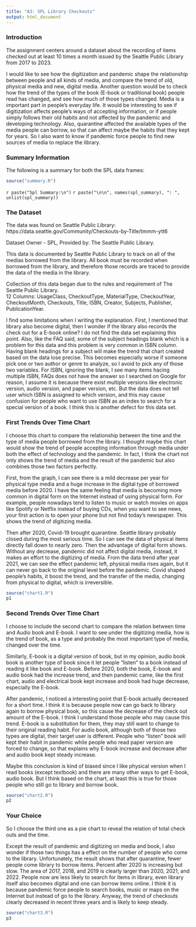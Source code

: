 ```yaml
---
title: "A3: SPL Library Checkouts"
output: html_document
---
```


### Introduction

The assignment centers around a dataset about the recording of items checked out at least 10 times a month issued by the Seattle Public Library from 2017 to 2023.  
  
I would like to see how the digitization and pandemic shape the relationship between people and all kinds of media, and compare the trend of old, physical media and new, digital media. Another question would be to check how the trend of the types of the book (E-book or traditional book) people read has changed, and see how much of those types changed. Media is a important part in people's everyday life. It would be interesting to see if digitization affects people's ways of accepting information, or if people simply follows their old habits and not affected by the pandemic and developing technology. Also, quarantine affected the available types of the media people can borrow, so that can affect maybe the habits that they kept for years. So I also want to know if pandemic force people to find new sources of media to replace the library.


### Summary Information

The following is a summary for both the SPL data frames:
```r
source("summary.R")
```
`r paste("Spl Summary:\n")`
`r paste("\n\n", names(spl_summary), ": ", unlist(spl_summary))`


### The Dataset

The data was found on Seattle Public Library:   https://data.seattle.gov/Community/Checkouts-by-Title/tmmm-ytt6  
  
Dataset Owner - SPL, Provided by: The Seattle Public Library.  
  
This data is documented by Seattle Public Library to track on all of the medias borrowed from the library. All book must be recorded when borrowed from the library, and therefore those records are traced to provide the data of the media in the library.  
  
Collection of this data began due to the rules and requirement of The Seattle Public Library.  
12 Columns: UsageClass,	CheckoutType,	MaterialType,	CheckoutYear,	CheckoutMonth,	Checkouts,	Title,	ISBN,	Creator,	Subjects,	Publisher,	PublicationYear.   
  
I find some limitations when I writing the explanation. First, I mentioned that library also become digital, then I wonder if the library also records the check out for a E-book online? I do not find the data set explaining this point. Also, like the FAQ said, some of the subject headings blank which is a problem for this data and this problem is very common in ISBN column. Having blank headings for a subject will make the trend that chart created based on the data lose precise. This becomes especially worse if someone pick one or two author or genre to analyze, so I avoid to pick any of those two variables. For ISBN, ignoring the blank, I see many items hacing multiple ISBN, FAQs does not have the answer so I searched on Google for reason, I assume it is because there exist multiple versions like electronic version, audio version, and paper version, etc. But the data does not tell user which ISBN is assigned to which version, and this may cause confusion for people who want to use ISBN as an index to search for a special version of a book. I think this is another defect for this data set.


### First Trends Over Time Chart

I choose this chart to compare the relationship between the time and the type of media people borrowed from the library. I thought maybe this chart would show the trend of people accepting information through media under both the effect of technology and the pandemic. In fact, I think the chart not only shows the trend of media and the result of the pandemic but also combines those two factors perfectly.  
  
First, from the graph, I can see there is a mild decrease per year for physical type media and a huge increase in the digital type of borrowed media before 2020. I have the same feeling that media is becoming more common in digital form on the Internet instead of using physical form. For example, people nowadays tend to listen to music or watch movies on apps like Spotify or Netflix instead of buying CDs, when you want to see news, your first action is to open your phone but not find today's newspaper. This shows the trend of digitizing media.  
  
Then after 2020, Covid-19 brought quarantine. Seattle library probably closed during the most serious time. So I can see the data of physical items directly fall down to nearly zero. Then the advantage of digital form shows. Without any decrease, pandemic did not affect digital media, instead, it makes an effort to the digitizing of media. From the data trend after year 2021, we can see the effect pandemic left, physical media rises again, but it can never go back to the original level before the pandemic. Covid shaped people's habits, it boost the trend, and the transfer of the media, changing from physical to digital, which is irreversible.

```r
source("chart1.R")
p1
```

### Second Trends Over Time Chart

I choose to include the second chart to compare the relation between time and Audio book and E-book. I want to see under the digitizing media, how is the trend of book, as a type and probably the most important type of media, changed over the time.  
  
Similarly, E-book is a digital version of book, but in my opinion, audio book book is another type of book since it let people "listen" to a book instead of reading it like book and E-book. Before 2020, both the book, E-book and audio book had the increase trend, and then pandemic came, like the first chart, audio and electrical book kept increase and book had huge decrease, especially the E-book.  
  
After pandemic, I noticed a interesting point that E-book actually decreased for a short time. I think it is because people now can go back to library again to borrow physical book, so this cause the decrease of the check out amount of the E-book. I think I understand those people who may cause this trend. E-book is a substitution for them, they may still want to change to their original reading habit. For audio book, although both of those two types are digital, their target user is different. People who "listen" book will kept their habit in pandemic while people who read paper version are forced to change, so that explains why E-book increase and decrease after and audio book kept steady increase.
  
Maybe this conclusion is kind of biased since I like physical version when I read books (except textbook) and there are many other ways to get E-book, audio book. But I think based on the chart, at least this is true for those people who still go to library and borrow book.

```r
source("chart2.R")
p2
```

### Your Choice

So I choose the third one as a pie chart to reveal the relation of total check outs and the time.  
  
Except the result of pandemic and digitizing on media and book, I also wonder if those two things has a effect on the number of people who come to the library. Unfortunately, the result shows that after quarantine, fewer people come library to borrow items. Percent after 2020 is increasing but slow. The area of 2017, 2018, and 2019 is clearly larger than 2020, 2021, and 2022. People now are less likely to search for items in library, even library itself also becomes digital and one can borrow items online. I think it is because pandemic force people to search books, music or maps on the Internet but instead of go to the library. Anyway, the trend of checkouts clearly decreased in recent three years and is likely to keep steady.

```r
source("chart3.R")
p3
```


